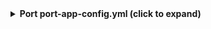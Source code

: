 <details>

<summary><b>Port port-app-config.yml (click to expand)</b></summary>

```yaml showLineNumbers
createMissingRelatedEntities: true
resources:
  - kind: repository
    selector:
      query: "true" # JQ boolean query. If evaluated to false - skip syncing the object.
    port:
      entity:
        mappings:
          identifier: ".name" # The Entity identifier will be the repository name.
          title: ".name"
          blueprint: '"githubRepository"'
          properties:
            readme: file://README.md
            url: .html_url
            defaultBranch: .default_branch
  - kind: environment
    selector:
      query: "true"
    port:
      entity:
        mappings:
          identifier: .__repository + "-" + .name
          title: .name
          blueprint: '"githubRepoEnvironment"'
          properties:
            url: .html_url
            customBranchPolicies: .deployment_branch_policy.custom_branches_policies
            protectedBranches: .deployment_branch_policy.protected_branches
            createdAt: .created_at
            updatedAt: .updated_at
          relations:
            repository: .__repository
  - kind: deployment
    selector:
      query: "true"
    port:
      entity:
        mappings:
          identifier: .__repository + "-" + (.id|tostring)
          title: .task + "-" + .environment
          blueprint: '"githubDeployment"'
          properties:
            description: .description
            ref: .ref
            sha: .sha
            productionEnvironment: .production_environment
            transientEnvironment: .transient_environment
            createdAt: .created_at
            url: .url
          relations:
            deployment_environment: .__repository + "-" + .environment
```

</details>
